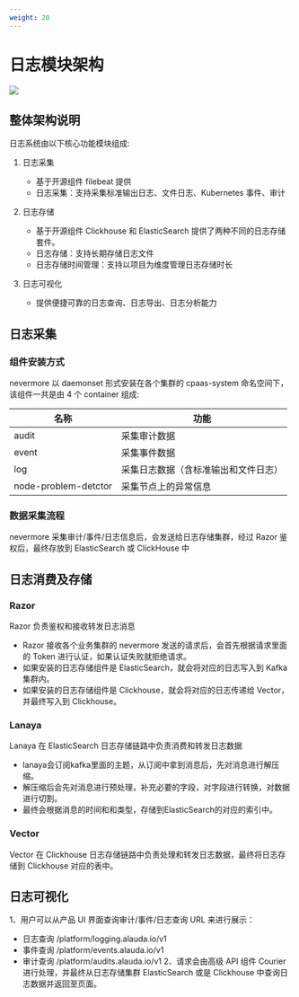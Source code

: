 ```yaml
---
weight: 20
---
```


# 日志模块架构

![](../assets/log.png)

## 整体架构说明

日志系统由以下核心功能模块组成:
1. 日志采集
   - 基于开源组件 filebeat 提供
   - 日志采集：支持采集标准输出日志、文件日志、Kubernetes 事件、审计
   
2. 日志存储
   - 基于开源组件 Clickhouse 和 ElasticSearch 提供了两种不同的日志存储套件。
   - 日志存储：支持长期存储日志文件
   - 日志存储时间管理：支持以项目为维度管理日志存储时长

3. 日志可视化
   - 提供便捷可靠的日志查询、日志导出、日志分析能力

## 日志采集

### 组件安装方式
nevermore 以 daemonset 形式安装在各个集群的 cpaas-system 命名空间下，该组件一共是由 4 个 container 组成:

   | 名称 | 功能 |
   | ---- | ---- |
   | audit | 采集审计数据 |
   | event | 采集事件数据 |
   | log | 采集日志数据（含标准输出和文件日志）|
   | node-problem-detctor | 采集节点上的异常信息 |


### 数据采集流程

nevermore 采集审计/事件/日志信息后，会发送给日志存储集群，经过 Razor 鉴权后，最终存放到 ElasticSearch 或 ClickHouse 中

## 日志消费及存储

### Razor

Razor 负责鉴权和接收转发日志消息
   - Razor 接收各个业务集群的 nevermore 发送的请求后，会首先根据请求里面的 Token 进行认证，如果认证失败就拒绝请求。
   - 如果安装的日志存储组件是 ElasticSearch，就会将对应的日志写入到 Kafka 集群内。
   - 如果安装的日志存储组件是 Clickhouse，就会将对应的日志传递给 Vector，并最终写入到 Clickhouse。

### Lanaya

Lanaya 在 ElasticSearch 日志存储链路中负责消费和转发日志数据
   - lanaya会订阅kafka里面的主题，从订阅中拿到消息后，先对消息进行解压缩。
   - 解压缩后会先对消息进行预处理，补充必要的字段，对字段进行转换，对数据进行切割。
   - 最终会根据消息的时间和和类型，存储到ElasticSearch的对应的索引中。

### Vector

Vector 在 Clickhouse 日志存储链路中负责处理和转发日志数据，最终将日志存储到 Clickhouse 对应的表中。

## 日志可视化

1、用户可以从产品 UI 界面查询审计/事件/日志查询 URL 来进行展示：
   - 日志查询 /platform/logging.alauda.io/v1 
   - 事件查询 /platform/events.alauda.io/v1 
   - 审计查询 /platform/audits.alauda.io/v1
2、请求会由高级 API 组件 Courier 进行处理，并最终从日志存储集群 ElasticSearch 或是 Clickhouse 中查询日志数据并返回至页面。
